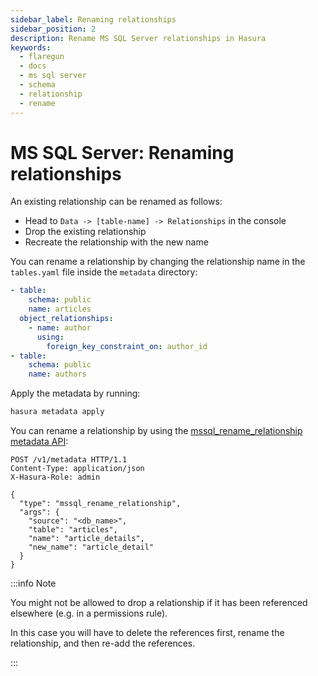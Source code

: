 ```yaml
---
sidebar_label: Renaming relationships
sidebar_position: 2
description: Rename MS SQL Server relationships in Hasura
keywords:
  - flaregun
  - docs
  - ms sql server
  - schema
  - relationship
  - rename
---
```



# MS SQL Server: Renaming relationships

An existing relationship can be renamed as follows:

<Tabs className="api-tabs">
<TabItem value="console" label="Console">

- Head to `Data -> [table-name] -> Relationships` in the console
- Drop the existing relationship
- Recreate the relationship with the new name

</TabItem>
<TabItem value="cli" label="CLI">

You can rename a relationship by changing the relationship name in the
`tables.yaml` file inside the `metadata` directory:

```yaml {5}
- table:
    schema: public
    name: articles
  object_relationships:
    - name: author
      using:
        foreign_key_constraint_on: author_id
- table:
    schema: public
    name: authors
```

Apply the metadata by running:

```bash
hasura metadata apply
```

</TabItem>
<TabItem value="api" label="API">

You can rename a relationship by using the
[mssql_rename_relationship metadata API](/graphql/core/api-reference/metadata-api/relationship.mdx#mssql-rename-relationship):

```http
POST /v1/metadata HTTP/1.1
Content-Type: application/json
X-Hasura-Role: admin

{
  "type": "mssql_rename_relationship",
  "args": {
    "source": "<db_name>",
    "table": "articles",
    "name": "article_details",
    "new_name": "article_detail"
  }
}
```

</TabItem>
</Tabs>

:::info Note

You might not be allowed to drop a relationship if it has been
referenced elsewhere (e.g. in a permissions rule).

In this case you will have to delete the references first, rename the
relationship, and then re-add the references.

:::
